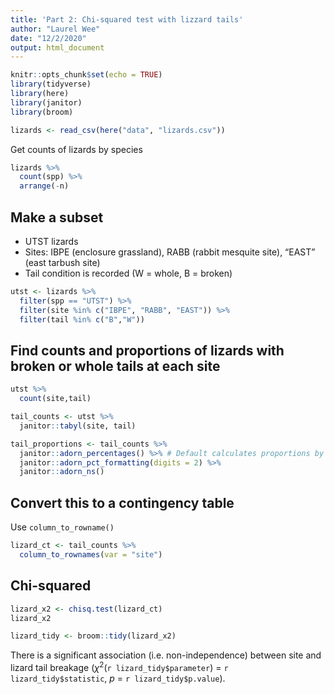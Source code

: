 ```yaml
---
title: 'Part 2: Chi-squared test with lizzard tails'
author: "Laurel Wee"
date: "12/2/2020"
output: html_document
---
```


```r
knitr::opts_chunk$set(echo = TRUE)
library(tidyverse)
library(here)
library(janitor)
library(broom)
```
```r
lizards <- read_csv(here("data", "lizards.csv"))
```

Get counts of lizards by species

```r
lizards %>% 
  count(spp) %>% 
  arrange(-n)
```
## Make a subset

- UTST lizards
- Sites: IBPE (enclosure grassland), RABB (rabbit mesquite site), "EAST" (east tarbush site)
- Tail condition is recorded (W = whole, B = broken)

```r
utst <- lizards %>% 
  filter(spp == "UTST") %>% 
  filter(site %in% c("IBPE", "RABB", "EAST")) %>% 
  filter(tail %in% c("B","W"))

```

## Find counts and proportions of lizards with broken or whole tails at each site
```r
utst %>% 
  count(site,tail)

```
```r
tail_counts <- utst %>% 
  janitor::tabyl(site, tail)

tail_proportions <- tail_counts %>% 
  janitor::adorn_percentages() %>% # Default calculates proportions by rows
  janitor::adorn_pct_formatting(digits = 2) %>% 
  janitor::adorn_ns()
```

## Convert this to a contingency table

Use `column_to_rowname()`

```r
lizard_ct <- tail_counts %>% 
  column_to_rownames(var = "site")
```

## Chi-squared

```r
lizard_x2 <- chisq.test(lizard_ct)
lizard_x2

lizard_tidy <- broom::tidy(lizard_x2)
```

There is a significant association (i.e. non-independence) between site and lizard tail breakage ($\chi$^2^(`r lizard_tidy$parameter`) = `r lizard_tidy$statistic`, *p* = `r lizard_tidy$p.value`).



